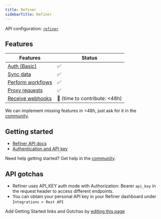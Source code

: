 ```yaml
---
title: Refiner
sidebarTitle: Refiner
---
```


API configuration: [`refiner`](https://nango.dev/providers.yaml)

## Features

| Features | Status |
| - | - |
| [Auth (Basic)](/integrate/guides/authorize-an-api) | ✅ |
| [Sync data](/integrate/guides/sync-data-from-an-api) | ✅ |
| [Perform workflows](/integrate/guides/perform-workflows-with-an-api) | ✅ |
| [Proxy requests](/integrate/guides/proxy-requests-to-an-api) | ✅ |
| [Receive webhooks](/integrate/guides/receive-webhooks-from-an-api) | 🚫 (time to contribute: &lt;48h) |

<Tip>We can implement missing features in &lt;48h, just ask for it in the [community](https://nango.dev/slack).</Tip>

## Getting started

-   [Refiner API docs](https://refiner.io/docs/api/)
-   [Authentication and API key](https://refiner.io/docs/api/#authentication)

<Tip>Need help getting started? Get help in the [community](https://nango.dev/slack).</Tip>

## API gotchas

- Refiner uses API_KEY auth mode with Authorization: Bearer `api_key` in the request header to access different endpoints.
- You can obtain your personal API key in your Refiner dashboard under `Integrations > Rest API`

<Note>Add Getting Started links and Gotchas by [editing this page](https://github.com/nangohq/nango/tree/master/docs-v2/integrations/all/refiner.mdx)</Note>